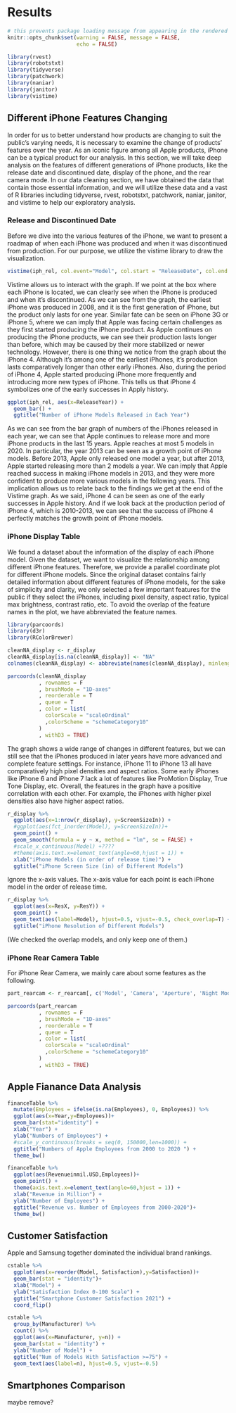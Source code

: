 # Results

```r
# this prevents package loading message from appearing in the rendered version of your problem set
knitr::opts_chunk$set(warning = FALSE, message = FALSE,
                      echo = FALSE)
```

```r
library(rvest)
library(robotstxt)
library(tidyverse) 
library(patchwork)
library(naniar)
library(janitor)
library(vistime)
```

## Different iPhone Features Changing

In order for us to better understand how products are changing to suit the public’s varying needs, it is necessary to examine the change of products’ features over the year. As an iconic figure among all Apple products, iPhone can be a typical product for our analysis. In this section, we will take deep analysis on the features of different generations of iPhone products, like the release date and discontinued date, display of the phone, and the rear camera mode. In our data cleaning section, we have obtained the data that contain those essential information, and we will utilize these data and a vast of R libraries including tidyverse, rvest, robotstxt, patchwork, naniar, janitor, and vistime to help our exploratory analysis. 

### Release and Discontinued Date
Before we dive into the various features of the iPhone, we want to present a roadmap of when each iPhone was produced and when it was discontinued from production. For our purpose, we utilize the vistime library to draw the visualization. 
```r
vistime(iph_rel, col.event="Model", col.start = "ReleaseDate", col.end = "DisconDate", optimize_y = TRUE)
```

Vistime allows us to interact with the graph. If we point at the box where each iPhone is located, we can clearly see when the iPhone is produced and when it’s discontinued. As we can see from the graph, the earliest iPhone was produced in 2008, and it is the first generation of iPhone, but the product only lasts for one year. Similar fate can be seen on iPhone 3G or iPhone 5, where we can imply that Apple was facing certain challenges as they first started producing the iPhone product. As Apple continues on producing the iPhone products, we can see their production lasts longer than before, which may be caused by their more stabilized or newer technology. However, there is one thing we notice from the graph about the iPhone 4. Although it’s among one of the earliest iPhones, it’s production lasts comparatively longer than other early iPhones. Also, during the period of iPhone 4, Apple started producing iPhone more frequently and introducing more new types of iPhone. This tells us that iPhone 4 symbolizes one of the early successes in Apply history.

```r
ggplot(iph_rel, aes(x=ReleaseYear)) +
  geom_bar() +
  ggtitle("Number of iPhone Models Released in Each Year")
```

As we can see from the bar graph of numbers of the iPhones released in each year, we can see that Apple continues to release more and more iPhone products in the last 15 years. Apple reaches at most 5 models in 2020. In particular, the year 2013 can be seen as a growth point of iPhone models. Before 2013, Apple only released one model a year, but after 2013, Apple started releasing more than 2 models a year. We can imply that Apple reached success in making iPhone models in 2013, and they were more confident to produce more various models in the following years. This implication allows us to relate back to the findings we get at the end of the Vistime graph. As we said, iPhone 4 can be seen as one of the early successes in Apple history. And if we look back at the production period of iPhone 4, which is 2010-2013, we can see that the success of iPhone 4 perfectly matches the growth point of iPhone models. 

### iPhone Display Table
We found a dataset about the information of the display of each iPhone model. Given the dataset, we want to visualize the relationship among different iPhone features. Therefore, we provide a parallel coordinate plot for different iPhone models. Since the original dataset contains fairly detailed information about different features of iPhone models, for the sake of simplicity and clarity, we only selected a few important features for the public if they select the iPhones, including pixel density, aspect ratio, typical max brightness, contrast ratio, etc. To avoid the overlap of the feature names in the plot, we have abbreviated the feature names. 

```r
library(parcoords)
library(d3r)
library(RColorBrewer)

cleanNA_display <- r_display
cleanNA_display[is.na(cleanNA_display)] <- "NA"
colnames(cleanNA_display) <- abbreviate(names(cleanNA_display), minlength=5)

parcoords(cleanNA_display
          , rownames = F
          , brushMode = "1D-axes"
          , reorderable = T
          , queue = T
          , color = list(
            colorScale = "scaleOrdinal"
            ,colorScheme = "schemeCategory10"
          )
          , withD3 = TRUE)

```

The graph shows a wide range of changes in different features, but we can still see that the iPhones produced in later years have more advanced and complete feature settings. For instance,  iPhone 11 to iPhone 13 all have comparatively high pixel densities and aspect ratios. Some early iPhones like iPhone 6 and iPhone 7 lack a lot of features like ProMotion Display, True Tone Display, etc. Overall, the features in the graph have a positive correlation with each other. For example, the iPhones with higher pixel densities also have higher aspect ratios. 

```r
r_display %>%
  ggplot(aes(x=1:nrow(r_display), y=ScreenSizeIn)) +
  #ggplot(aes(fct_inorder(Model), y=ScreenSizeIn))+
  geom_point() +
  geom_smooth(formula = y ~ x, method = "lm", se = FALSE) +
  #scale_x_continuous(Model) +????
  #theme(axis.text.x=element_text(angle=60,hjust = 1)) +
  xlab("iPhone Models (in order of release time)") +
  ggtitle("iPhone Screen Size (in) of Different Models")
```

Ignore the x-axis values. The x-axis value for each point is each iPhone model in the order of release time. 


```r
r_display %>% 
  ggplot(aes(x=ResX, y=ResY)) +
  geom_point() +
  geom_text(aes(label=Model), hjust=0.5, vjust=-0.5, check_overlap=T) +
  ggtitle("iPhone Resolution of Different Models")
```

(We checked the overlap models, and only keep one of them.)


### iPhone Rear Camera Table
For iPhone Rear Camera, we mainly care about some features as the following.
```r
part_rearcam <- r_rearcam[, c('Model', 'Camera', 'Aperture', 'Night Mode', 'Flash', 'Video Recording', 'Optical Image Stabilization')]

parcoords(part_rearcam
          , rownames = F
          , brushMode = "1D-axes"
          , reorderable = T
          , queue = T
          , color = list(
            colorScale = "scaleOrdinal"
            ,colorScheme = "schemeCategory10"
          )
          , withD3 = TRUE)
```


## Apple Fianance Data Analysis

```r
financeTable %>%
  mutate(Employees = ifelse(is.na(Employees), 0, Employees)) %>%
  ggplot(aes(x=Year,y=Employees))+
  geom_bar(stat="identity") +
  xlab("Year") +
  ylab("Numbers of Employees") +
  #scale_y_continuous(breaks = seq(0, 150000,len=1000)) +
  ggtitle("Numbers of Apple Employees from 2000 to 2020 ") +
  theme_bw()
```

```r
financeTable %>%
  ggplot(aes(Revenueinmil.USD,Employees))+
  geom_point() +
  theme(axis.text.x=element_text(angle=60,hjust = 1)) +
  xlab("Revenue in Million") +
  ylab("Number of Employees") +
  ggtitle("Revenue vs. Number of Employees from 2000-2020")+
  theme_bw()
```


## Customer Satisfaction

Apple and Samsung together dominated the individual brand rankings.

```r
cstable %>%
  ggplot(aes(x=reorder(Model, Satisfaction),y=Satisfaction))+
  geom_bar(stat = "identity")+
  xlab("Model") +
  ylab("Satisfaction Index 0-100 Scale") +
  ggtitle("Smartphone Customer Satisfaction 2021") +
  coord_flip()
```

```r
cstable %>%
  group_by(Manufacturer) %>%
  count() %>%
  ggplot(aes(x=Manufacturer, y=n)) +
  geom_bar(stat = "identity") +
  ylab("Number of Model") +
  ggtitle("Num of Models With Satisfaction >=75") +
  geom_text(aes(label=n), hjust=0.5, vjust=-0.5)
```

## Smartphones Comparison
maybe remove?
